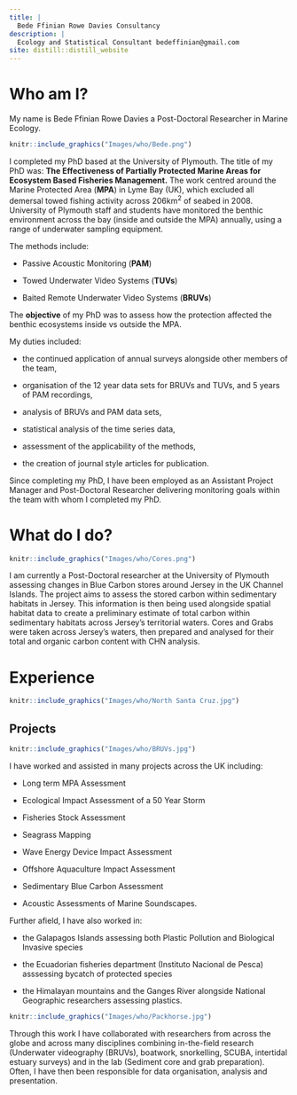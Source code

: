 ```yaml
---
title: |
  Bede Ffinian Rowe Davies Consultancy
description: |
  Ecology and Statistical Consultant bedeffinian@gmail.com
site: distill::distill_website  
---
```


# Who am I? 

My name is Bede Ffinian Rowe Davies a Post-Doctoral Researcher in Marine Ecology. 

::: {.floatting}

```r
knitr::include_graphics("Images/who/Bede.png")

```


I completed my PhD based at the University of Plymouth. The title of my PhD was: **The Effectiveness of Partially Protected Marine Areas for Ecosystem Based Fisheries Management.**  The work centred around the Marine Protected Area (**MPA**) in Lyme Bay (UK), which excluded all demersal towed fishing activity across 206km$^2$ of seabed in 2008. University of Plymouth staff and students have monitored the benthic environment across the bay (inside and outside the MPA) annually, using a range of underwater sampling equipment. 

The methods include:

- Passive Acoustic Monitoring (**PAM**)

- Towed Underwater Video Systems (**TUVs**)

- Baited Remote Underwater Video Systems (**BRUVs**) 


The **objective** of my PhD was to assess how the protection affected the benthic ecosystems inside vs outside the MPA. 

My duties included: 

- the continued application of annual surveys alongside other members of the team,

- organisation of the 12 year data sets for BRUVs and TUVs, and 5 years of PAM recordings,

- analysis of BRUVs and PAM data sets, 

- statistical analysis of the time series data, 

- assessment of the applicability of the methods,

- the creation of journal style articles for publication. 


Since completing my PhD, I have been employed as an Assistant Project Manager and Post-Doctoral Researcher delivering monitoring goals within the team with whom I completed my PhD. 

:::


# What do I do?
::: {.floatting}

```r
knitr::include_graphics("Images/who/Cores.png")

```

I am currently a Post-Doctoral researcher at the University of Plymouth assessing changes in Blue Carbon stores around Jersey in the UK Channel Islands. The project aims to assess the stored carbon within sedimentary habitats in Jersey. This information is then being used alongside spatial habitat data to create a preliminary estimate of total carbon within sedimentary habitats across Jersey's territorial waters. Cores and Grabs were taken across Jersey's waters, then prepared and analysed for their total and organic carbon content with CHN analysis.

:::

# Experience

```r
knitr::include_graphics("Images/who/North Santa Cruz.jpg")

```

## Projects

::: {.floatting}

```r
knitr::include_graphics("Images/who/BRUVs.jpg")

```


I have worked and assisted in many projects across the UK including: 

- Long term MPA Assessment 

- Ecological Impact Assessment of a 50 Year Storm 

- Fisheries Stock Assessment 

- Seagrass Mapping 

- Wave Energy Device Impact Assessment 

- Offshore Aquaculture Impact Assessment 

- Sedimentary Blue Carbon Assessment

- Acoustic Assessments of Marine Soundscapes.

Further afield, I have also worked in: 

- the Galapagos Islands assessing both Plastic Pollution and Biological Invasive species

- the Ecuadorian fisheries department (Instituto Nacional de Pesca) asssessing bycatch of protected species

- the Himalayan mountains and the Ganges River alongside National Geographic researchers assessing plastics.  

```r
knitr::include_graphics("Images/who/Packhorse.jpg")

```


Through this work I have collaborated with researchers from across the globe and across many disciplines combining in-the-field research (Underwater videography (BRUVs), boatwork, snorkelling, SCUBA, intertidal estuary surveys) and in the lab (Sediment core and grab preparation). Often, I have then been responsible for data organisation, analysis and presentation.

:::

